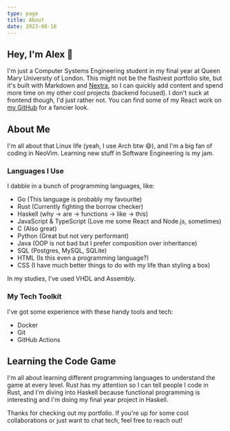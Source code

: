 ```yaml
---
type: page
title: About
date: 2023-08-16
---
```

## Hey, I'm Alex 👋

I'm just a Computer Systems Engineering student in my final year at Queen Mary University of London. This might not be the flashiest portfolio site, but it's built with Markdown and [Nextra](https://nextra.site/),
so I can quickly add content and spend more time on my other cool projects (backend focused). I don't suck at frontend though, I'd just rather not.
You can find some of my React work on [my GitHub](https://github.com/AxterDoesCode) for a fancier look.

## About Me

I'm all about that Linux life (yeah, I use Arch btw 😄), and I'm a big fan of coding in NeoVim.
Learning new stuff in Software Engineering is my jam.

### Languages I Use

I dabble in a bunch of programming languages, like:

- Go (This language is probably my favourite)
- Rust (Currently fighting the borrow checker)
- Haskell (why -> are -> functions -> like -> this)
- JavaScript & TypeScript (Love me some React and Node.js, sometimes)
- C (Also great)
- Python (Great but not very performant)
- Java (OOP is not bad but I prefer composition over inheritance)
- SQL (Postgres, MySQL, SQLite)
- HTML (Is this even a programming language?)
- CSS (I have much better things to do with my life than styling a box)

In my studies, I've used VHDL and Assembly. 

### My Tech Toolkit

I've got some experience with these handy tools and tech:

- Docker
- Git
- GitHub Actions

## Learning the Code Game

I'm all about learning different programming languages to understand the game at every level. 
Rust has my attention so I can tell people I code in Rust, and I'm diving into Haskell
because functional programming is interesting and I'm doing my final year project in Haskell.

Thanks for checking out my portfolio. If you're up for some cool collaborations or just want to chat tech, feel free to reach out!

